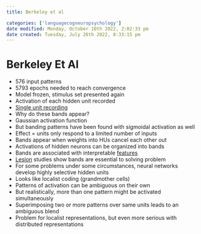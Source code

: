 ```yaml
---
title: Berkeley et al

categories: ['languagecogneuropsychology']
date modified: Monday, October 10th 2022, 2:02:33 pm
date created: Tuesday, July 26th 2022, 8:33:15 pm
---
```


# Berkeley Et Al
- 576 input patterns
- 5793 epochs needed to reach convergence
- Model frozen, stimulus set presented again
- Activation of each hidden unit recorded
- [Single unit recording](Single%20unit%20recording.qmd)
- Why do these bands appear?
- Gaussian activation function
- But banding patterns have been found with sigmoidal activation as well
- Effect = units only respond to a limited number of inputs
- Bands appear when weights into HUs cancel each other out
- Activations of hidden neurons can be organized into bands
- Bands are associated with interpretable [features](Features.qmd)
- [Lesion](Lesion.qmd) studies show bands are essential to solving problem
- For some problems under some circumstances, neural networks develop highly selective hidden units
- Looks like localist coding (grandmother cells)
- Patterns of activation can be ambiguous on their own
- But realistically, more than one pattern might be activated simultaneously
- Superimposing two or more patterns over same units leads to an ambiguous blend
- Problem for localist representations, but even more serious with distributed representations



